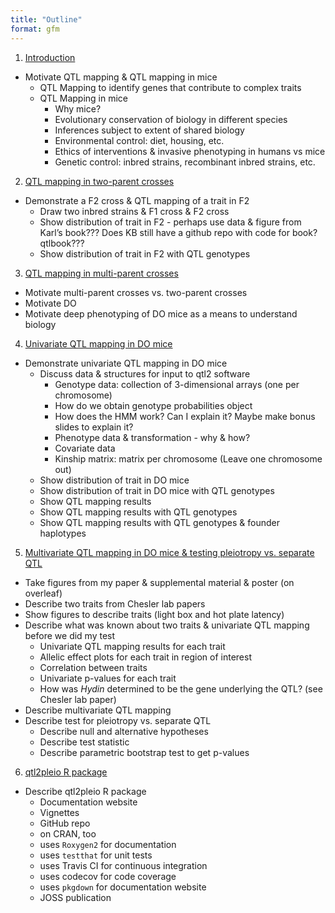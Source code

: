 ```yaml
---
title: "Outline"
format: gfm
---
```



1. [Introduction](#introduction)

- Motivate QTL mapping & QTL mapping in mice
    - QTL Mapping to identify genes that contribute to complex traits
    - QTL Mapping in mice
        - Why mice?
        - Evolutionary conservation of biology in different species
        - Inferences subject to extent of shared biology
        - Environmental control: diet, housing, etc.
        - Ethics of interventions & invasive phenotyping in humans vs mice
        - Genetic control: inbred strains, recombinant inbred strains, etc.

2. [QTL mapping in two-parent crosses](#two-parent-crosses)

- Demonstrate a F2 cross & QTL mapping of a trait in F2
    - Draw two inbred strains & F1 cross & F2 cross
    - Show distribution of trait in F2 - perhaps use data & figure from Karl's book??? Does KB still have a github repo with code for book? qtlbook???
    - Show distribution of trait in F2 with QTL genotypes


3. [QTL mapping in multi-parent crosses](#multi-parent-crosses)

- Motivate multi-parent crosses vs. two-parent crosses
- Motivate DO 
- Motivate deep phenotyping of DO mice as a means to understand biology

4. [Univariate QTL mapping in DO mice](#qtl-mapping-do-mice)

- Demonstrate univariate QTL mapping in DO mice
    - Discuss data & structures for input to qtl2 software
        - Genotype data: collection of 3-dimensional arrays (one per chromosome)
        - How do we obtain genotype probabilities object
        - How does the HMM work? Can I explain it? Maybe make bonus slides to explain it?
        - Phenotype data & transformation - why & how?
        - Covariate data
        - Kinship matrix: matrix per chromosome (Leave one chromosome out)

    - Show distribution of trait in DO mice
    - Show distribution of trait in DO mice with QTL genotypes
    - Show QTL mapping results
    - Show QTL mapping results with QTL genotypes
    - Show QTL mapping results with QTL genotypes & founder haplotypes

5. [Multivariate QTL mapping in DO mice & testing pleiotropy vs. separate QTL](#multivariate-qtl-mapping-do-mice)

- Take figures from my paper & supplemental material & poster (on overleaf)
- Describe two traits from Chesler lab papers
- Show figures to describe traits (light box and hot plate latency)
- Describe what was known about two traits & univariate QTL mapping before we did my test
    - Univariate QTL mapping results for each trait
    - Allelic effect plots for each trait in region of interest
    - Correlation between traits
    - Univariate p-values for each trait
    - How was *Hydin* determined to be the gene underlying the QTL? (see Chesler lab paper)  
- Describe multivariate QTL mapping
- Describe test for pleiotropy vs. separate QTL
    - Describe null and alternative hypotheses
    - Describe test statistic
    - Describe parametric bootstrap test to get p-values

6. [qtl2pleio R package](#qtl2pleio-R-package)

- Describe qtl2pleio R package
    - Documentation website
    - Vignettes
    - GitHub repo
    - on CRAN, too
    - uses `Roxygen2` for documentation
    - uses `testthat` for unit tests
    - uses Travis CI for continuous integration
    - uses codecov for code coverage
    - uses `pkgdown` for documentation website
    - JOSS publication



